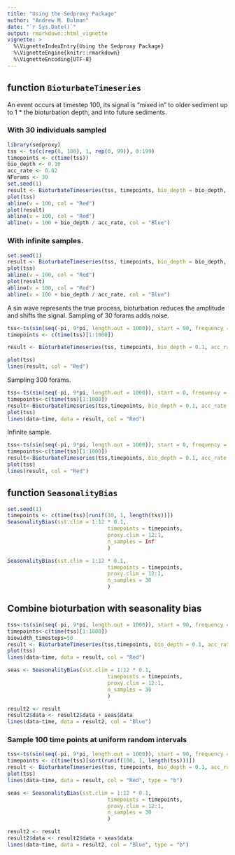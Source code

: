 ```yaml
---
title: "Using the Sedproxy Package"
author: "Andrew M. Dolman"
date: "`r Sys.Date()`"
output: rmarkdown::html_vignette
vignette: >
  %\VignetteIndexEntry{Using the Sedproxy Package}
  %\VignetteEngine{knitr::rmarkdown}
  %\VignetteEncoding{UTF-8}
---
```


## function `BioturbateTimeseries`

An event occurs at timestep 100, its signal is "mixed in" to older sediment up to 1 * the bioturbation depth, and into future sediments.

### With 30 individuals sampled

```r
library(sedproxy)
tss <- ts(c(rep(0, 100), 1, rep(0, 99)), 0:199)
timepoints <- c(time(tss))
bio_depth <- 0.10
acc_rate <- 0.02
NForams <- 30
set.seed(1)
result <- BioturbateTimeseries(tss, timepoints, bio_depth = bio_depth, acc_rate = acc_rate, n_samples = NForams, return_type = "ts")
plot(tss)
abline(v = 100, col = "Red")
plot(result)
abline(v = 100, col = "Red")
abline(v = 100 + bio_depth / acc_rate, col = "Blue")
```


### With infinite samples.

```r
set.seed(1)
result <- BioturbateTimeseries(tss, timepoints, bio_depth = bio_depth, acc_rate = acc_rate, n_samples = Inf, return_type = "ts")
plot(tss)
abline(v = 100, col = "Red")
plot(result)
abline(v = 100, col = "Red")
abline(v = 100 + bio_depth / acc_rate, col = "Blue")
```


A sin wave represents the true process, bioturbation reduces the amplitude and shifts the signal. Sampling of 30 forams adds noise.

 
```r
tss<-ts(sin(seq(-pi, 9*pi, length.out = 1000)), start = 90, frequency = 1/100)
timepoints <- c(time(tss)[1:1000])

result <- BioturbateTimeseries(tss, timepoints, bio_depth = 0.1, acc_rate = 0.1, n_samples = 30, return_type = "ts")

plot(tss)
lines(result, col = "Red")
```

Sampling 300 forams.
 
```r
tss<-ts(sin(seq(-pi, 9*pi, length.out = 1000)), start = 0, frequency = 1/100)
timepoints<-c(time(tss)[1:1000])
result<-BioturbateTimeseries(tss,timepoints, bio_depth = 0.1, acc_rate = 0.1, n_samples = 300)
plot(tss)
lines(data~time, data = result, col = "Red")
```

Infinite sample.
 
```r
tss<-ts(sin(seq(-pi, 9*pi, length.out = 1000)), start = 0, frequency = 1/100)
timepoints<-c(time(tss)[1:1000])
result<-BioturbateTimeseries(tss,timepoints, bio_depth = 0.1, acc_rate = 0.1, n_samples = Inf, return_type = "ts")
plot(tss)
lines(result, col = "Red")
```

## function `SeasonalityBias`

```r
set.seed(1)
timepoints <- c(time(tss)[runif(10, 1, length(tss))])
SeasonalityBias(sst.clim = 1:12 * 0.1,
                                timepoints = timepoints,
                                proxy.clim = 12:1,
                                n_samples = Inf
                                )
```

```r
SeasonalityBias(sst.clim = 1:12 * 0.1,
                                timepoints = timepoints,
                                proxy.clim = 12:1,
                                n_samples = 30
                                )
```


## Combine bioturbation with seasonality bias

```r
tss<-ts(sin(seq(-pi, 9*pi, length.out = 1000)), start = 90, frequency = 1/100)
timepoints<-c(time(tss)[1:1000])
biowidth_timesteps=50
result <- BioturbateTimeseries(tss,timepoints, bio_depth = 0.1, acc_rate = 0.1, n_samples = 30)
plot(tss)
lines(data~time, data = result, col = "Red")

seas <- SeasonalityBias(sst.clim = 1:12 * 0.1,
                                timepoints = timepoints,
                                proxy.clim = 12:1,
                                n_samples = 30
                                )

result2 <- result
result2$data <- result2$data + seas$data
lines(data~time, data = result2, col = "Blue")
```


### Sample 100 time points at uniform random intervals

```r
tss<-ts(sin(seq(-pi, 9*pi, length.out = 1000)), start = 90, frequency = 1/100)
timepoints <- c(time(tss)[sort(runif(100, 1, length(tss)))])
result <- BioturbateTimeseries(tss, timepoints, bio_depth = 0.1, acc_rate = 0.1, n_samples = 30)
plot(tss)
lines(data~time, data = result, col = "Red", type = "b")

seas <- SeasonalityBias(sst.clim = 1:12 * 0.1,
                                timepoints = timepoints,
                                proxy.clim = 12:1,
                                n_samples = 30
                                )

result2 <- result
result2$data <- result2$data + seas$data
lines(data~time, data = result2, col = "Blue", type = "b")
```

